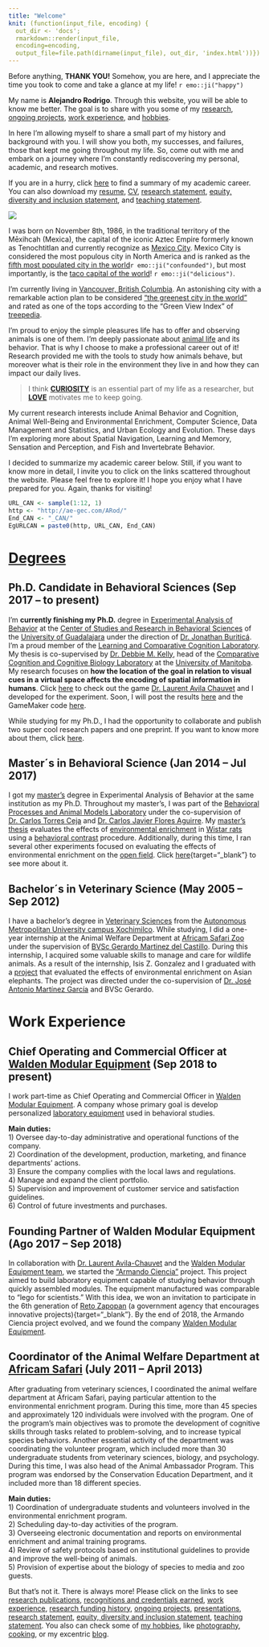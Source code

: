 ```yaml
---
title: "Welcome"
knit: (function(input_file, encoding) {
  out_dir <- 'docs';
  rmarkdown::render(input_file,
  encoding=encoding,
  output_file=file.path(dirname(input_file), out_dir, 'index.html'))})
---
```


Before anything, **THANK YOU!** Somehow, you are here, and I appreciate the time you took to come and take a glance at my life! `r emo::ji("happy")`

My name is **Alejandro Rodrigo**. Through this website, you will be able to know me better. The goal is to share with you some of my [research](_site/publications.html){target="_blank"}, [ongoing projects](projects.html){target="_blank"}, [work experience](work-experience.html){target="_blank"}, and [hobbies](under-construction.html){target="_blank"}. 

In here I'm allowing myself to share a small part of my history and background with you. I will show you both, my successes, and failures, those that kept me going throughout my life. So, come out with me and embark on a journey where I'm constantly rediscovering my personal, academic, and research motives.  

If you are in a hurry, click [here](#degrees) to find a summary of my academic career. You can also download my [resume](docs/Files/CV/Resume.pdf){target="_blank"}, [CV](docs/Files/CV/CV_ARod (Eng_Oct10-22).pdf){target="_blank"}, [research statement](){target="_blank"}<!--add-->, [equity, diversity and inclusion statement](){target="_blank"}<!--add-->, and [teaching statement](){target="_blank"}<!--add-->.   

![](docs\Images\Ale\Alejandro_Africam.jpg)

I was born on November 8th, 1986, in the traditional territory of the Mēxihcah (Mexica), the capital of the iconic Aztec Empire formerly known as Tenochtitlan and currently recognize as [Mexico City](https://en.wikipedia.org/wiki/Mexico_City){target="_blank"}. Mexico City is considered the most populous city in North America and is ranked as the [fifth most populated city in the world](https://worldpopulationreview.com/world-cities){target="_blank"}`r emo::ji("confounded")`, but most importantly, is the [taco capital of the world](https://en.wikipedia.org/wiki/Taco){target="_blank"}! `r emo::ji("delicious")`. 

I'm currently living in [Vancouver, British Columbia](https://en.wikipedia.org/wiki/Vancouver){target="_blank"}. An astonishing city with a remarkable action plan to be considered ["the greenest city in the world"](https://vancouver.ca/files/cov/2021-greenest-city-action-plan-final-update.pdf){target="_blank"} and rated as one of the tops according to the “Green View Index” of [treepedia](http://senseable.mit.edu/treepedia){target="_blank"}. 

I'm proud to enjoy the simple pleasures life has to offer and observing animals is one of them. I'm deeply passionate about [animal life](https://en.wikipedia.org/wiki/Animal){target="_blank"} and its behavior. That is why I choose to make a professional career out of it! Research provided me with the tools to study how animals behave, but moreover what is their role in the environment they live in and how they can impact our daily lives. 

>I think [**CURIOSITY**](https://en.wikipedia.org/wiki/Curiosity){target="_blank"} is an essential part of my life as a researcher, but [**LOVE**](https://forms.gle/Piqo6bxWHEyCUYQk8){target="_blank"} motivates me to keep going. 

My current research interests include Animal Behavior and Cognition, Animal Well-Being and Environmental Enrichment, Computer Science, Data Management and Statistics, and Urban Ecology and Evolution. These days I'm exploring more about Spatial Navigation, Learning and Memory, Sensation and Perception, and Fish and Invertebrate Behavior.  

I decided to summarize my academic career below. Still, if you want to know more in detail, I invite you to click on the links scattered throughout the website. Please feel free to explore it! I hope you enjoy what I have prepared for you. Again, thanks for visiting!

```r
URL_CAN <- sample(1:12, 1)
http <- "http://ae-gec.com/ARod/"
End_CAN <- "_CAN/"
EgURLCAN = paste0(http, URL_CAN, End_CAN)
```

# [Degrees](#degrees)

## Ph.D. Candidate in Behavioral Sciences (Sep 2017 – to present)

I'm **currently finishing my Ph.D.** degree in [Experimental Analysis of Behavior](https://en.wikipedia.org/wiki/Experimental_analysis_of_behavior){target="_blank"} at the [Center of Studies and Research in Behavioral Sciences](http://ceic.cucba.udg.mx/){target="_blank"} of the [University of Guadalajara](https://www.udg.mx/en/welcome-university-guadalajara){target="_blank"} under the direction of [Dr. Jonathan Buriticá](https://scholar.google.com.mx/citations?user=GsHQSMIAAAAJ&hl=en&oi=ao){target="_blank"}. I'm a proud member of the [Learning and Comparative Cognition Laboratory](http://ceic.cucba.udg.mx/Investigacion/laboratorios?id=14){target="_blank"}.
My thesis is co-supervised by [Dr. Debbie M. Kelly](https://scholar.google.com.mx/citations?user=uDyW650AAAAJ&hl=en&oi=sra){target="_blank"},
head of the [Comparative Cognition and Cognitive Biology Laboratory](https://debbiekelly.ca/){target="_blank"} at the [University of Manitoba](https://umanitoba.ca/){target="_blank"}. My research focuses on **how the location of the goal in relation to visual cues in a virtual space affects the encoding of spatial information in humans**. Click [here](`r EgURLCAN`){target="_blank"} to check out the game [Dr. Laurent Avila Chauvet](http://lcsia.com/){target="_blank"} and I developed for the experiment. Soon, I will post the results [here](under-construction.html){target="_blank"} and the GameMaker code [here](under-construction.html).

While studying for my Ph.D., I had the opportunity to collaborate and publish two super cool research papers and one preprint. If you want to know more about them, click [here](publications.html){target="_blank"}.


## Master´s in Behavioral Science (Jan 2014 – Jul 2017)

I got my [master's](http://ceic.cucba.udg.mx/Docencia/maestria-en-ciencia-del-comportamiento){target="_blank"} degree in Experimental Analysis of Behavior at the same institution as my Ph.D. Throughout my master's, I was part of the [Behavioral Processes and Animal Models Laboratory](http://ceic.cucba.udg.mx/Investigacion/laboratorios?id=5){target="_blank"} under the co-supervision of [Dr. Carlos Torres Ceja](https://scholar.google.es/citations?hl=es&user=StKMQD0AAAAJ&view_op=list_works&sortby=pubdate){target="_blank"} and [Dr. Carlos Javier Flores Aguirre](https://scholar.google.es/citations?user=si0XbfIAAAAJ&hl=es&oi=ao){target="_blank"}. My [master's thesis](docs/Files/Thesis/Rodrigo_2017.pdf){target="_blank"} evaluates the effects of [environmental enrichment](https://en.wikipedia.org/wiki/Environmental_enrichment){target="_blank"} in [Wistar rats](https://en.wikipedia.org/wiki/Laboratory_rat){target="_blank"} using a [behavioral contrast](https://en.wikipedia.org/wiki/Behavioral_contrast){target="_blank"} procedure. Additionally, during this time, I ran several other experiments focused on evaluating the effects of environmental enrichment on the [open field](https://en.wikipedia.org/wiki/Open_field_(animal_test)){target="_blank"}. Click [here](under-construction.html)<!-- add link to presentations -->{target="_blank"} to see more about it. 

## Bachelor´s in Veterinary Science (May 2005 – Sep 2012)

I have a bachelor's degree in [Veterinary Sciences](https://en.wikipedia.org/wiki/Veterinarian){target="_blank"} from the [Autonomous Metropolitan University campus Xochimilco](https://www.xoc.uam.mx/){target="_blank"}. While studying, I did a one-year internship at the Animal Welfare Department at [Africam Safari Zoo](https://africamsafari.com/){target="_blank"} under the supervision of [BVSc Gerardo Martinez del Castillo](https://www.researchgate.net/scientific-contributions/Gerardo-Martinez-del-Castillo-2038202562){target="_blank"}. During this internship, I acquired some valuable skills to manage and care for wildlife animals. As a result of the internship, Isis Z. Gonzalez and I graduated with a [project](docs/Files/Thesis/Zenith_2010.pdf){target="_blank"} that evaluated the effects of environmental enrichment on Asian elephants. The project was directed under the co-supervision of [Dr. José Antonio Martínez García](https://sia.xoc.uam.mx/sia/profesor_investigador/resp.php?index=26263){target="_blank"} and BVSc Gerardo.  

# Work Experience

## Chief Operating and Commercial Officer at [Walden Modular Equipment](http://waldenme.com/index.html){target="_blank"} (Sep 2018 to present)

I work part-time as Chief Operating and Commercial Officer in [Walden Modular Equipment](http://waldenme.com/){target="_blank"}. A company whose primary goal is develop personalized [laboratory equipment](https://waldenme.com/product.html){target="_blank"} used in behavioral studies. 

**Main duties: **  
1) Oversee day-to-day administrative and operational functions of the company.   
2) Coordination of the development, production, marketing, and finance departments' actions.   
3) Ensure the company complies with the local laws and regulations.   
4) Manage and expand the client portfolio.   
5) Supervision and improvement of customer service and satisfaction guidelines.   
6) Control of future investments and purchases.  

## Founding Partner of Walden Modular Equipment (Ago 2017 – Sep 2018)

In collaboration with [Dr. Laurent Avila-Chauvet](http://lcsia.com/CVU.html){target="_blank"} and the [Walden Modular Equipment team](http://waldenme.com/team.html){target="_blank"}, we started the ["Armando Ciencia"](https://www.zapopan.gob.mx/egresan-79-proyectos-de-la-sexta-generacion-del-programa-reto-zapopan/) project. This project aimed to build laboratory equipment capable of studying behavior through quickly assembled modules. The equipment manufactured was comparable to "lego for scientists." With this idea, we won an invitation to participate in the 6th generation of [Reto Zapopan](https://www.retozapopan.com.mx/){target="_blank"} (a government agency that encourages innovative projects){target="_blank"}. By the end of 2018, the Armando Ciencia project evolved, and we found the company [Walden Modular Equipment](http://waldenme.com/index.html){target="_blank"}.

## Coordinator of the Animal Welfare Department at [Africam Safari](https://africamsafari.com/) (July 2011 – April 2013)

After graduating from veterinary sciences, I coordinated the animal welfare department at Africam Safari, paying particular attention to the environmental enrichment program. During this time, more than 45 species and approximately 120 individuals were involved with the program. One of the program's main objectives was to promote the development of cognitive skills through tasks related to problem-solving, and to increase typical species behaviors. Another essential activity of the department was coordinating the volunteer program, which included more than 30 undergraduate students from veterinary sciences, biology, and psychology. During this time, I was also head of the Animal Ambassador Program. This program was endorsed by the Conservation Education Department, and it included more than 18 different species.

**Main duties: **  
1) Coordination of undergraduate students and volunteers involved in the environmental enrichment program.  
2) Scheduling day-to-day activities of the program.  
3) Overseeing electronic documentation and reports on environmental enrichment and animal training
programs.  
4) Review of safety protocols based on institutional guidelines to provide and improve the well-being
of animals.  
5) Provision of expertise about the biology of species to media and zoo guests.  

But that's not it. There is always more! Please click on the links to see [research publications](publications.html){target="_blank"}, [recognitions and credentials earned](recognitions-credentials.html){target="_blank"}, [work experience](work-experience.html){target="_blank"}, [research funding history](){target="_blank"}, [ongoing projects](projects.html){target="_blank"}, [presentations](presentations.html){target="_blank"}, [research statement](){target="_blank"}, [equity, diversity and inclusion statement](){target="_blank"}, [teaching statement](){target="_blank"}. You also can check some of [my hobbies](under-construction.html){target="_blank"}, like [photography](under-construction.html){target="_blank"}, [cooking](under-construction.html){target="_blank"}, or my excentric [blog](under-construction.html){target="_blank"}.  <!-- is there more?? -->

